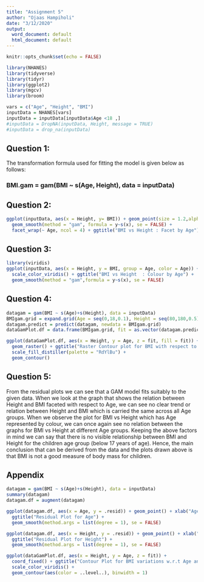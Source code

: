 ```yaml
---
title: "Assignment 5"
author: "Ojaas Hampiholi"
date: "3/12/2020"
output:
  word_document: default
  html_document: default
---
```


```r
knitr::opts_chunk$set(echo = FALSE)
```

```r
library(NHANES)
library(tidyverse)
library(tidyr)
library(ggplot2)
library(mgcv)
library(broom)
```

```r
vars = c("Age", "Height", "BMI")
inputData = NHANES[vars]
inputData = inputData[inputData$Age <18 ,]
#inputData = DropNA(inputData, Height, message = TRUE)
#inputData = drop_na(inputData)
```

## Question 1:

The transformation formula used for fitting the model is given below as follows:

### BMI.gam = gam(BMI ~ s(Age, Height), data = inputData)

## Question 2:

```r
ggplot(inputData, aes(x = Height, y= BMI)) + geom_point(size = 1.2,alpha = 0.2) +
  geom_smooth(method = "gam", formula = y~s(x), se = FALSE) +
  facet_wrap(~ Age, ncol = 4) + ggtitle("BMI vs Height : Facet by Age")
```

## Question 3:

```r
library(viridis)
ggplot(inputData, aes(x = Height, y = BMI, group = Age, color = Age)) + geom_point(alpha =0.2) +
  scale_color_viridis() + ggtitle("BMI vs Height  : Colour by Age") +
  geom_smooth(method = "gam",formula = y~s(x), se = FALSE)
```

## Question 4:

```r
datagam = gam(BMI ~ s(Age)+s(Height), data = inputData)
BMIgam.grid = expand.grid(Age = seq(0,18,0.1), Height = seq(80,180,0.5))
datagam.predict = predict(datagam, newdata = BMIgam.grid)
dataGamPlot.df = data.frame(BMIgam.grid, fit = as.vector(datagam.predict))
```

```r
ggplot(dataGamPlot.df, aes(x = Height, y = Age, z = fit, fill = fit)) + coord_fixed() +
  geom_raster() + ggtitle("Raster Contour plot for BMI with respect to Age and Height") +
  scale_fill_distiller(palette = "RdYlBu") +
  geom_contour()
```

## Question 5:

From the residual plots we can see that a GAM model fits suitably to the given data. When we look at the graph that shows the relation between Height and BMI faceted  with respect to Age, we can see no clear trend or relation between Height and BMI which is carried the same across all Age groups. When we observe the plot for BMI vs Height which has Age represented by colour, we can once again see no relation between the graphs for BMI vs Height at different Age groups. Keeping the above factors in mind we can say that there is no visible relationship between BMI and Height for the children age group (below 17 years of age). Hence, the main conclusion that can be derived from the data and the plots drawn above is that BMI is not a good measure of body mass for children. 

## Appendix

```r
datagam = gam(BMI ~ s(Age)+s(Height), data = inputData)
summary(datagam)
datagam.df = augment(datagam)

ggplot(datagam.df, aes(x = Age, y = .resid)) + geom_point() + xlab("Age") + ylab("Residuals") +
  ggtitle("Residual Plot for Age") +
  geom_smooth(method.args = list(degree = 1), se = FALSE)

ggplot(datagam.df, aes(x = Height, y = .resid)) + geom_point() + xlab("Height") + ylab("Residuals") +
  ggtitle("Residual Plot for Height") +
  geom_smooth(method.args = list(degree = 1), se = FALSE)
```

```r
ggplot(dataGamPlot.df, aes(x = Height, y = Age, z = fit)) +
  coord_fixed() + ggtitle("Contour Plot for BMI variations w.r.t Age and Height denoted by Colour") +
  scale_color_viridis() +
  geom_contour(aes(color = ..level..), binwidth = 1)
```


